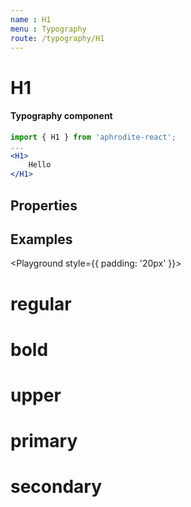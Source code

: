 ```yaml
---
name : H1
menu : Typography
route: /typography/H1
---
```



# H1
#### Typography component

```jsx
import { H1 } from 'aphrodite-react';
...
<H1>
    Hello
</H1>
```

## Properties
<PropsTable of={H1} />

## Examples
<Playground style={{ padding: '20px' }}>
    <Row horizontal="center">
        <Col xs={6} sm={4}>
            <H1 center>
                regular
            </H1>
        </Col>
        <Col xs={6} sm={4}>
            <H1 center bold>
                bold
            </H1>
        </Col>
        <Col xs={12} sm={4}>
            <H1 center upper>
                upper
            </H1>
        </Col>
        <Col xs={6} sm={4}>
            <H1 center primary>
                primary
            </H1>
        </Col>
        <Col xs={6} sm={4}>
            <H1 center secondary>
                secondary
            </H1>
        </Col>
    </Row>
</Playground>
